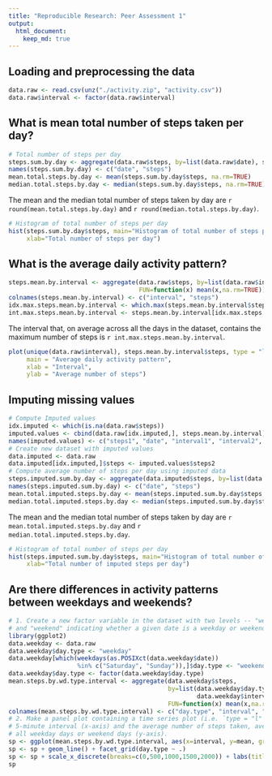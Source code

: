 ```yaml
---
title: "Reproducible Research: Peer Assessment 1"
output: 
  html_document:
    keep_md: true
---
```


## Loading and preprocessing the data
```r
data.raw <- read.csv(unz("./activity.zip", "activity.csv"))
data.raw$interval <- factor(data.raw$interval)
```

## What is mean total number of steps taken per day?
```r
# Total number of steps per day
steps.sum.by.day <- aggregate(data.raw$steps, by=list(data.raw$date), sum)
names(steps.sum.by.day) <- c("date", "steps")
mean.total.steps.by.day <- mean(steps.sum.by.day$steps, na.rm=TRUE)
median.total.steps.by.day <- median(steps.sum.by.day$steps, na.rm=TRUE)
```
The mean and the median total number of steps taken by day are `r round(mean.total.steps.by.day)`
and `r round(median.total.steps.by.day)`.

```r
# Histogram of total number of steps per day
hist(steps.sum.by.day$steps, main="Histogram of total number of steps per day",
     xlab="Total number of steps per day")
```

## What is the average daily activity pattern?
```r
steps.mean.by.interval <- aggregate(data.raw$steps, by=list(data.raw$interval),
                                    FUN=function(x) mean(x,na.rm=TRUE))
colnames(steps.mean.by.interval) <- c("interval", "steps")
idx.max.steps.mean.by.interval <- which.max(steps.mean.by.interval$steps)
int.max.steps.mean.by.interval <- steps.mean.by.interval[idx.max.steps.mean.by.interval,]$interval
```
The interval that, on average across all the days in the dataset, contains the
maximum number of steps is `r int.max.steps.mean.by.interval`.
```r
plot(unique(data.raw$interval), steps.mean.by.interval$steps, type = "l",
     main = "Average daily activity pattern",
     xlab = "Interval",
     ylab = "Average number of steps")
```

## Imputing missing values
```r
# Compute Imputed values
idx.imputed <- which(is.na(data.raw$steps))
imputed.values <- cbind(data.raw[idx.imputed,], steps.mean.by.interval)
names(imputed.values) <- c("steps1", "date", "interval1", "interval2", "steps2")
# Create new dataset with imputed values
data.imputed <- data.raw
data.imputed[idx.imputed,]$steps <- imputed.values$steps2
# Compute average number of steps per day using imputed data
steps.imputed.sum.by.day <- aggregate(data.imputed$steps, by=list(data.imputed$date), sum)
names(steps.imputed.sum.by.day) <- c("date", "steps")
mean.total.imputed.steps.by.day <- mean(steps.imputed.sum.by.day$steps, na.rm=TRUE)
median.total.imputed.steps.by.day <- median(steps.imputed.sum.by.day$steps, na.rm=TRUE)
```
The mean and the median total number of steps taken by day are `r mean.total.imputed.steps.by.day`
and `r median.total.imputed.steps.by.day`.
```r
# Histogram of total number of steps per day
hist(steps.imputed.sum.by.day$steps, main="Histogram of total number of imputed steps per day",
     xlab="Total number of imputed steps per day")
```

## Are there differences in activity patterns between weekdays and weekends?
```r
# 1. Create a new factor variable in the dataset with two levels -- "weekday"
# and "weekend" indicating whether a given date is a weekday or weekend day.
library(ggplot2)
data.weekday <- data.raw
data.weekday$day.type <- "weekday"
data.weekday[which(weekdays(as.POSIXct(data.weekday$date))
                   %in% c("Saturday", "Sunday")),]$day.type <- "weekend"
data.weekday$day.type <- factor(data.weekday$day.type)
mean.steps.by.wd.type.interval <- aggregate(data.weekday$steps,
                                            by=list(data.weekday$day.type,
                                                    data.weekday$interval),
                                            FUN=function(x) mean(x,na.rm=TRUE))
colnames(mean.steps.by.wd.type.interval) <- c("day.type", "interval", "mean")
# 2. Make a panel plot containing a time series plot (i.e. `type = "l"`) of the
# 5-minute interval (x-axis) and the average number of steps taken, averaged across
# all weekday days or weekend days (y-axis).
sp <- ggplot(mean.steps.by.wd.type.interval, aes(x=interval, y=mean, group=day.type))
sp <- sp + geom_line() + facet_grid(day.type ~ .)
sp <- sp + scale_x_discrete(breaks=c(0,500,1000,1500,2000)) + labs(title="Difference in activity patterns")
sp
```
